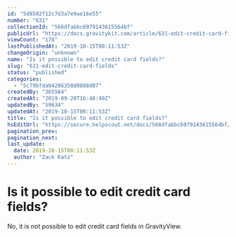 ```yaml
---
id: "5d8502f12c7d3a7e9ae16e55"
number: "631"
collectionId: "566dfabbc6979143615564bf"
publicUrl: "https://docs.gravitykit.com/article/631-edit-credit-card-fields"
viewCount: "178"
lastPublishedAt: "2019-10-15T00:11:53Z"
changeOrigin: "unknown"
name: "Is it possible to edit credit card fields?"
slug: "631-edit-credit-card-fields"
status: "published"
categories: 
  - "5c79bfda04286350d0888d07"
createdBy: "365564"
createdAt: "2019-09-20T16:48:49Z"
updatedBy: "59634"
updatedAt: "2019-10-15T00:11:53Z"
title: "Is it possible to edit credit card fields?"
hsEditUrl: "https://secure.helpscout.net/docs/566dfabbc6979143615564bf/article/5d8502f12c7d3a7e9ae16e55"
pagination_prev: 
pagination_next: 
last_update:
  date: 2019-10-15T00:11:53Z
  author: "Zack Katz"
---
```


# Is it possible to edit credit card fields?

No, it is not possible to edit credit card fields in GravityView.